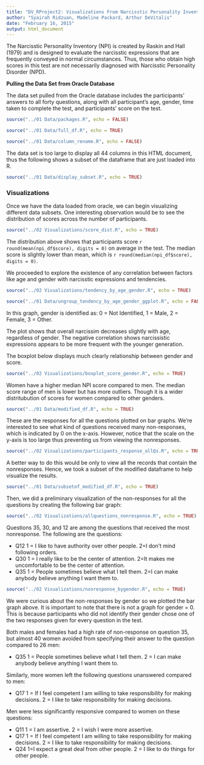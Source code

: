 ```yaml
---
title: "DV_RProject2: Visualizations From Narcisstic Personality Inventory (NPI) Test"
author: "Syairah Ridzuan, Madeline Packard, Arthur DeVitalis"
date: "February 16, 2015"
output: html_document
---
```


The Narcisstic Personality Inventory (NPI) is created by Raskin and Hall (1979) and is designed to evaluate the narcisstic expressions that are frequently conveyed in normal circumstances. Thus, those who obtain high scores in this test are not necessarily diagnosed with Narcisstic Personality Disorder (NPD).

**Pulling the Data Set from Oracle Database**

The data set pulled from the Oracle database includes the participants' answers to all forty questions, along with all participant's age, gender, time taken to complete the test, and participants' score on the test.

```r
source("../01 Data/packages.R", echo = FALSE)
```

```r
source("../01 Data/full_df.R", echo = TRUE)
```

```r
source("../01 Data/column_rename.R", echo = FALSE)
```

The data set is too large to display all 44 columns in this HTML document, thus the following shows a subset of the dataframe that are just loaded into R.

```r
source("../01 Data/display_subset.R", echo = TRUE)
```

### Visualizations

Once we have the data loaded from oracle, we can begin visualizing different data subsets. One interesting observation would be to see the distribution of scores across the number of participants.

```r
source("../02 Visualizations/score_dist.R", echo = TRUE)
```

The distribution above shows that participants score `r round(mean(npi_df$score), digits = 0)` on average in the test. The median score is slightly lower than mean, which is `r round(median(npi_df$score), digits = 0)`.

We proceeded to explore the existence of any correlation between factors like age and gender with narcisstic expressions and tendencies.

```r
source("../02 Visualizations/tendency_by_age_gender.R", echo = TRUE)
```

```r
source("../01 Data/ungroup_tendency_by_age_gender_ggplot.R", echo = FALSE)
```

In this graph, gender is identified as: 0 = Not Identified, 1 = Male, 2 = Female, 3 = Other.

The plot shows that overall narcissim decreases slightly with age, regardless of gender. The negative correlation shows narcissistic expressions appears to be more frequent with the younger generation.

The boxplot below displays much clearly relationship between gender and score.

```r
source("../02 Visualizations/boxplot_score_gender.R", echo = TRUE)
```

Women have a higher median NPI score compared to men. The median score range of men is lower but has more outliers. Though it is a wider distritubution of scores for women compared to other genders. 

```r
source("../01 Data/modified_df.R", echo = TRUE)
```

These are the responses for all the questions plotted on bar graphs. We're interested to see what kind of questions received many non-responses, which is indicated by 0 on the x-axis. However, notice that the scale on the y-axis is too large thus preventing us from viewing the nonresponses.

```r
source("../02 Visualizations/participants_response_allQs.R", echo = TRUE)
```

A better way to do this would be only to view all the records that contain the nonresponses. Hence, we took a subset of the modified dataframe to help visualize the results. 

```r
source("../01 Data/subsetof_modified_df.R", echo = TRUE)
```

Then, we did a preliminary visualization of the non-responses for all the questions by creating the following bar graph:

```r
source("../02 Visualizations/allquestions_nonresponse.R", echo = TRUE)
```

Questions 35, 30, and 12 are among the questions that received the most nonresponse.
The following are the questions:

- Q12 1 = I like to have authority over other people. 2=I don't mind following orders.
- Q30 1 = I really like to be the center of attention. 2=It makes me uncomfortable to be the center of attention.
- Q35 1 = People sometimes believe what I tell them. 2=I can make anybody believe anything I want them to.


```r
source("../02 Visualizations/nonresponse_bygender.R", echo = TRUE)
```

We were curious about the non-responses by gender so we plotted the bar graph above. It is important to note that there is not a graph for gender = 0. This is because participants who did not identify their gender chose one of the two responses given for every question in the test. 

Both males and females had a high rate of non-response on question 35, but almost 40 women avoided from specifying their answer to the question compared to 26 men:

- Q35  1 = People sometimes believe what I tell them. 2 = I can make anybody believe anything I want them to.

Similarly, more women left the following questions unanswered compared to men: 

- Q17 1 = If I feel competent I am willing to take responsibility for making decisions. 2 = I like to take responsibility for making decisions.

Men were less significantly responsive compared to women on these questions:

- Q11 1 = I am assertive. 2 = I wish I were more assertive.
- Q17 1 = If I feel competent I am willing to take responsibility for making decisions. 2 = I like to take responsibility for making decisions.
- Q24 1=I expect a great deal from other people. 2 = I like to do things for other people.





